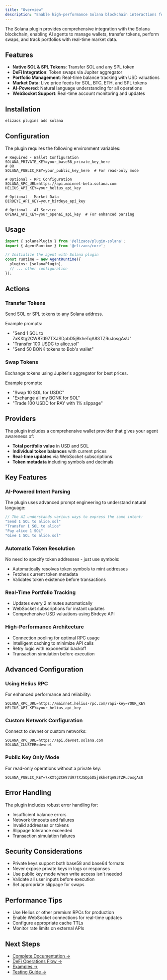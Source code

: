 ```yaml
---
title: "Overview"
description: "Enable high-performance Solana blockchain interactions for your AI agent"
---
```


The Solana plugin provides comprehensive integration with the Solana blockchain, enabling AI agents to manage wallets, transfer tokens, perform swaps, and track portfolios with real-time market data.

## Features

- **Native SOL & SPL Tokens**: Transfer SOL and any SPL token
- **DeFi Integration**: Token swaps via Jupiter aggregator
- **Portfolio Management**: Real-time balance tracking with USD valuations
- **Market Data**: Live price feeds for SOL, BTC, ETH, and SPL tokens
- **AI-Powered**: Natural language understanding for all operations
- **WebSocket Support**: Real-time account monitoring and updates

## Installation

```bash
elizaos plugins add solana
```

## Configuration

The plugin requires the following environment variables:

```env
# Required - Wallet Configuration
SOLANA_PRIVATE_KEY=your_base58_private_key_here
# OR
SOLANA_PUBLIC_KEY=your_public_key_here  # For read-only mode

# Optional - RPC Configuration
SOLANA_RPC_URL=https://api.mainnet-beta.solana.com
HELIUS_API_KEY=your_helius_api_key

# Optional - Market Data
BIRDEYE_API_KEY=your_birdeye_api_key

# Optional - AI Service
OPENAI_API_KEY=your_openai_api_key  # For enhanced parsing
```

## Usage

```typescript
import { solanaPlugin } from '@elizaos/plugin-solana';
import { AgentRuntime } from '@elizaos/core';

// Initialize the agent with Solana plugin
const runtime = new AgentRuntime({
  plugins: [solanaPlugin],
  // ... other configuration
});
```

## Actions

### Transfer Tokens
Send SOL or SPL tokens to any Solana address.

Example prompts:
- "Send 1 SOL to 7xKXtg2CW87d97TXJSDpbD5jBkheTqA83TZRuJosgAsU"
- "Transfer 100 USDC to alice.sol"
- "Send 50 BONK tokens to Bob's wallet"

### Swap Tokens
Exchange tokens using Jupiter's aggregator for best prices.

Example prompts:
- "Swap 10 SOL for USDC"
- "Exchange all my BONK for SOL"
- "Trade 100 USDC for RAY with 1% slippage"

## Providers

The plugin includes a comprehensive wallet provider that gives your agent awareness of:
- **Total portfolio value** in USD and SOL
- **Individual token balances** with current prices
- **Real-time updates** via WebSocket subscriptions
- **Token metadata** including symbols and decimals

## Key Features

### AI-Powered Intent Parsing
The plugin uses advanced prompt engineering to understand natural language:

```typescript
// The AI understands various ways to express the same intent:
"Send 1 SOL to alice.sol"
"Transfer 1 SOL to alice"
"Pay alice 1 SOL"
"Give 1 SOL to alice.sol"
```

### Automatic Token Resolution
No need to specify token addresses - just use symbols:
- Automatically resolves token symbols to mint addresses
- Fetches current token metadata
- Validates token existence before transactions

### Real-Time Portfolio Tracking
- Updates every 2 minutes automatically
- WebSocket subscriptions for instant updates
- Comprehensive USD valuations using Birdeye API

### High-Performance Architecture
- Connection pooling for optimal RPC usage
- Intelligent caching to minimize API calls
- Retry logic with exponential backoff
- Transaction simulation before execution

## Advanced Configuration

### Using Helius RPC
For enhanced performance and reliability:

```env
SOLANA_RPC_URL=https://mainnet.helius-rpc.com/?api-key=YOUR_KEY
HELIUS_API_KEY=your_helius_api_key
```

### Custom Network Configuration
Connect to devnet or custom networks:

```env
SOLANA_RPC_URL=https://api.devnet.solana.com
SOLANA_CLUSTER=devnet
```

### Public Key Only Mode
For read-only operations without a private key:

```env
SOLANA_PUBLIC_KEY=7xKXtg2CW87d97TXJSDpbD5jBkheTqA83TZRuJosgAsU
```

## Error Handling

The plugin includes robust error handling for:
- Insufficient balance errors
- Network timeouts and failures
- Invalid addresses or tokens
- Slippage tolerance exceeded
- Transaction simulation failures

## Security Considerations

- Private keys support both base58 and base64 formats
- Never expose private keys in logs or responses
- Use public key mode when write access isn't needed
- Validate all user inputs before execution
- Set appropriate slippage for swaps

## Performance Tips

- Use Helius or other premium RPCs for production
- Enable WebSocket connections for real-time updates
- Configure appropriate cache TTLs
- Monitor rate limits on external APIs

## Next Steps

- [Complete Documentation →](./solana/complete-documentation.mdx)
- [DeFi Operations Flow →](./solana/defi-operations-flow)
- [Examples →](./solana/examples)
- [Testing Guide →](./solana/testing-guide)
